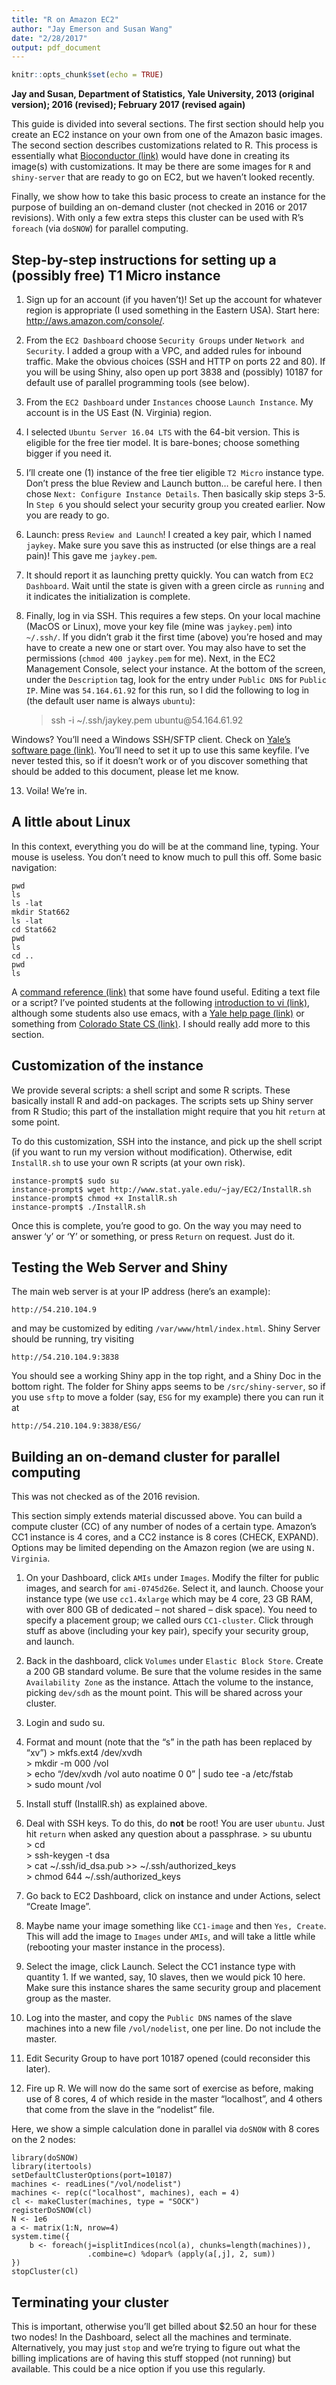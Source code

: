 ```yaml
---
title: "R on Amazon EC2"
author: "Jay Emerson and Susan Wang"
date: "2/28/2017"
output: pdf_document
---
```


```r
knitr::opts_chunk$set(echo = TRUE)
```


**Jay and Susan,
Department of Statistics, Yale University, 2013 (original version);
2016 (revised); February 2017 (revised again)**


This guide is divided into several sections.
The first section should help you create an EC2 instance on your
own from one of the Amazon basic images.  The second section
describes customizations related to R. 
This process is essentially what
[Bioconductor (link)](http://www.bioconductor.org/help/bioconductor-cloud-ami/)
would have done in creating its image(s) with customizations.  It may be
there are some images for `R` and `shiny-server` that are ready to go on
EC2, but we haven't looked recently.

Finally, we show how to take this basic process to create an instance for
the purpose of building an on-demand cluster (not checked in 2016 or
2017 revisions).  With only a few extra steps
this cluster can be used with R's `foreach` (via `doSNOW`) for parallel
computing.


## Step-by-step instructions for setting up a (possibly free) T1 Micro instance

1. Sign up for an account (if you haven't)!  Set up the account for whatever
region is appropriate (I used something in the Eastern USA).  Start here:
[http://aws.amazon.com/console/](http://aws.amazon.com/console/).

2. From the `EC2 Dashboard` choose `Security Groups` under
`Network and Security`.  I added a group with a VPC, and added
rules for inbound traffic.  Make the
obvious choices (SSH and HTTP on ports 22 and 80).  If you will be using
Shiny, also open up port 3838 and (possibly) 10187 for default use
of parallel programming tools (see below).

3. From the `EC2 Dashboard` under `Instances` choose `Launch Instance`.
My account is in the US East (N. Virginia) region.

4. I selected `Ubuntu Server 16.04 LTS` with the 64-bit version.
This is eligible for the free tier model.  It is bare-bones; choose
something bigger if you need it.

5. I'll create one (1) instance of the free tier eligible `T2 Micro` instance
type.  Don't press the blue Review and Launch button... be careful here.
I then chose `Next: Configure Instance Details`.  Then basically skip steps 3-5.
In `Step 6` you should select your security group you created earlier.
Now you are ready to go.

6. Launch: press `Review and Launch`!
I created a key pair, which I named `jaykey`.
Make sure you save this
as instructed (or else things are a real pain)!
This gave me `jaykey.pem`.

10. It should report it as launching pretty quickly.
You can watch from `EC2 Dashboard`.  Wait until the
state is given with a green circle as `running` and
it indicates the initialization is complete.

12. Finally, log in via SSH.  This requires a few steps.
On your local machine (MacOS or Linux),
move your key file (mine was `jaykey.pem`) into `~/.ssh/`.  If you didn't
grab it the first time (above) you're hosed and may have to create
a new one or start over.  You may also
have to set the permissions (`chmod 400 jaykey.pem` for me). Next,
in the EC2 Management Console, select your instance.  At the bottom
of the screen, under the `Description` tag, look for the entry under
`Public DNS` for `Public IP`.  Mine was `54.164.61.92` for this run,
so I did the following to log in (the default user name is always
`ubuntu`):

    > ssh -i ~/.ssh/jaykey.pem ubuntu@54.164.61.92

Windows?  You'll need a Windows SSH/SFTP client.  Check on
[Yale's software page (link)](http://software.yale.edu/).  You'll need to
set it up to use this same keyfile.  I've never tested this, so if
it doesn't work or of you discover something that should be added
to this document, please let me know.

13. Voila!  We're in.


## A little about Linux

In this context, everything you do will be at the command line, typing.
Your mouse is useless.  You don't need to know much to pull this off.
Some basic navigation:

    pwd
    ls
    ls -lat
    mkdir Stat662
    ls -lat
    cd Stat662
    pwd
    ls
    cd ..
    pwd
    ls

A [command reference (link)](http://www.ss64.com/bash/) that some have found
useful.  Editing a text file or a script?  I've pointed students at
the following [introduction to vi (link)](http://heather.cs.ucdavis.edu/~matloff/UnixAndC/Editors/ViIntro.html),
although some students also use emacs, with a [Yale help page (link)](http://zoo.cs.yale.edu/classes/cs210/help/emacs.html)
or something from [Colorado State CS (link)](http://www.cs.colostate.edu/helpdocs/emacs.html).
I should really add more to this section.


## Customization of the instance

We provide several scripts: a shell script and some R scripts.  These 
basically install R and add-on packages.  The scripts sets up Shiny
server from R Studio; this part of the installation might require
that you hit `return` at some point.

To do this customization, SSH into the instance, and pick up
the shell script (if you want to run my version without modification).
Otherwise, edit `InstallR.sh` to use your own R scripts (at your own risk).

    instance-prompt$ sudo su
    instance-prompt$ wget http://www.stat.yale.edu/~jay/EC2/InstallR.sh
    instance-prompt$ chmod +x InstallR.sh
    instance-prompt$ ./InstallR.sh

Once this is complete, you're good to go.  On the way you may need to answer
'y' or 'Y' or something, or press `Return` on request.  Just do it.


## Testing the Web Server and Shiny

The main web server is at your IP address (here's an example):

    http://54.210.104.9

and may be customized by editing `/var/www/html/index.html`.
Shiny Server should be running, try visiting

    http://54.210.104.9:3838

You should see a working Shiny app in the top right, and a Shiny Doc
in the bottom right.  The folder for Shiny apps seems to be `/src/shiny-server`,
so if you use `sftp` to move a folder (say, `ESG` for my example)
there you can run it at

    http://54.210.104.9:3838/ESG/




## Building an on-demand cluster for parallel computing

This was not checked as of the 2016 revision.

This section simply extends material discussed above.  You can build
a compute cluster (CC) of any number of nodes of a certain type.  Amazon's
CC1 instance is 4 cores, and a CC2 instance is 8 cores (CHECK, EXPAND).
Options may be limited depending on the Amazon region (we are using
`N. Virginia`.

1. On your Dashboard, click `AMIs` under `Images`. Modify the filter for public
images, and search for `ami-0745d26e`.  Select it, and launch.  Choose your
instance type (we use `cc1.4xlarge` which may be 4 core, 23 GB RAM, with
over 800 GB of dedicated -- not shared -- disk space).  You
need to specify a placement group; we called ours `CC1-cluster`.  Click through
stuff as above (including your key pair), specify your security group, and
launch.

2. Back in the dashboard, click `Volumes` under `Elastic Block Store`.
Create a 200 GB standard volume. Be sure that the volume resides in the same
`Availability Zone` as the instance. Attach the volume to the instance, picking
`dev/sdh` as the mount point.  This will be shared across your cluster.

3. Login and sudo su.

4. Format and mount (note that the "s" in the path has been replaced by "xv")
> mkfs.ext4 /dev/xvdh  
> mkdir -m 000 /vol  
> echo "/dev/xvdh /vol auto noatime 0 0" | sudo tee -a /etc/fstab  
> sudo mount /vol  

5. Install stuff (InstallR.sh) as explained above.

6. Deal with SSH keys.  To do this, do __not__ be root!  You are user `ubuntu`.  Just hit
`return` when asked any question about a passphrase.
> su ubuntu  
> cd  
> ssh-keygen -t dsa  
> cat ~/.ssh/id_dsa.pub >> ~/.ssh/authorized_keys  
> chmod 644 ~/.ssh/authorized_keys

7. Go back to EC2 Dashboard, click on instance and under Actions, select "Create Image". 

8. Maybe name your image something like `CC1-image` and then `Yes, Create`.  This will
add the image to `Images` under `AMIs`, and will take a little while (rebooting your
master instance in the process).

9. Select the image, click Launch. Select the CC1 instance type with quantity 1. 
If we wanted, say, 10 slaves, then we would pick 10 here. Make sure this instance shares the
same security group and placement group as the master.

10. Log into the master, and copy the `Public DNS` names of the slave machines into a new
file `/vol/nodelist`, one per line.  Do not include the master.

11. Edit Security Group to have port 10187 opened (could reconsider this later).

13. Fire up R. We will now do the same sort of exercise as before, making use of 
8 cores, 4 of which reside in the master "localhost", and 4 others that come from
the slave in the "nodelist" file. 

Here, we show a simple calculation done in parallel via `doSNOW` with 8 cores on the
2 nodes:

    library(doSNOW)
    library(itertools)
    setDefaultClusterOptions(port=10187)
    machines <- readLines("/vol/nodelist")
    machines <- rep(c("localhost", machines), each = 4)
    cl <- makeCluster(machines, type = "SOCK")
    registerDoSNOW(cl)
    N <- 1e6
    a <- matrix(1:N, nrow=4)
    system.time({
        b <- foreach(j=isplitIndices(ncol(a), chunks=length(machines)),
                     .combine=c) %dopar% (apply(a[,j], 2, sum))
    })
    stopCluster(cl)

## Terminating your cluster

This is important, otherwise you'll get billed about $2.50 an hour for these two
nodes!  In the Dashboard, select all the machines and terminate.  Alternatively,
you may just `stop` and we're trying to figure out what the billing implications are
of having this stuff stopped (not running) but available.  This could be a nice
option if you use this regularly.


